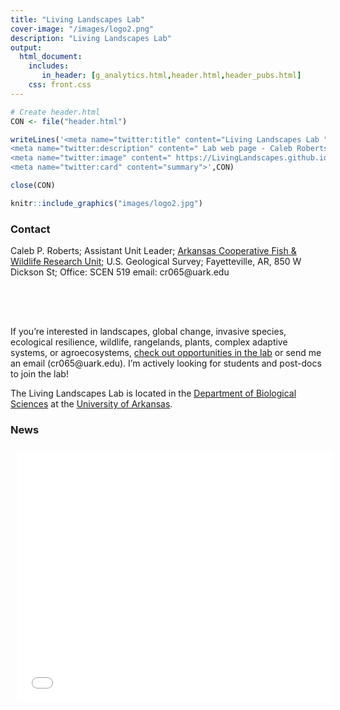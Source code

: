 ```yaml
---
title: "Living Landscapes Lab"
cover-image: "/images/logo2.png"
description: "Living Landscapes Lab"
output: 
  html_document:
    includes:
       in_header: [g_analytics.html,header.html,header_pubs.html]
    css: front.css
---
```


```r
# Create header.html
CON <- file("header.html")

writeLines('<meta name="twitter:title" content="Living Landscapes Lab ">
<meta name="twitter:description" content=" Lab web page - Caleb Roberts - U.S. Geological Survey">
<meta name="twitter:image" content=" https://LivingLandscapes.github.io/images/logo2.png">
<meta name="twitter:card" content="summary">',CON)

close(CON)
```

<style type="text/css">
.title {
  display: none;
}

#getting-started img {
  margin-right: 10px;
}

</style>

<div class="row">
<div class="col-sm-6">

```r
knitr::include_graphics("images/logo2.jpg")
```

### Contact 

Caleb P. Roberts;
Assistant Unit Leader;
[Arkansas Cooperative Fish & Wildlife Research Unit](https://www1.usgs.gov/coopunits/unit/Arkansas);
U.S. Geological Survey;
Fayetteville, AR, 850 W Dickson St;
Office: SCEN 519
email: cr065@uark.edu 

</div>
<div class="col-sm-6"  style="padding-top: 50px;">

If you're interested in landscapes, global change, invasive species, ecological resilience, wildlife, rangelands, plants, complex adaptive systems, or agroecosystems, [check out  opportunities in the lab](https://livinglandscapes.github.io/RobertsLabWebsite2/Opportunities.html) or send me an email (cr065@uark.edu). I'm actively looking for students and post-docs to join the lab!

The Living Landscapes Lab is located in the [Department of Biological Sciences](https://fulbright.uark.edu/departments/biology/index.php) at the [University of Arkansas](https://www.uark.edu/).

### News

<iframe src="news/news.html" title="news" style='height:400px;width:100%;overflow:auto;border:0px solid #49c5b6;padding:2%'></iframe>

</div>
</div>




